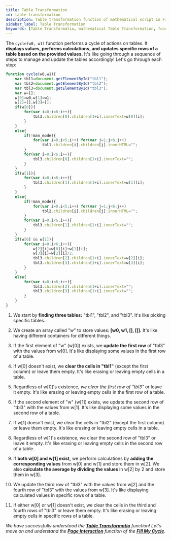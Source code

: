```yaml
---
title: Table Transformation
id: table-transformation
description: Table transformation function of mathematical script in Fill My Cycle Website 
sidebar_label: Table Transformation
keywords: [Table Transformatio, mathematical Table Transformation, function]
---
```


The `cycle(w0, w1)` function performs a cycle of actions on tables. It **displays values, performs calculations, and updates specific rows of a table based on the provided values.** It's like going through a sequence of steps to manage and update the tables accordingly!
Let's go through each step:

``` jsx title="script.js" {5-10,14-16,18,19,22-24,28-30,38-41,46-47} showLineNumbers
function cycle(w0,w1){
	var tbl1=document.getElementById("tbl1");
	var tbl2=document.getElementById("tbl2");
	var tbl3=document.getElementById("tbl3");
	var w=[];
	w[0]=w0,w[1]=w1;
	w[2]=[],w[3]=[];
	if(w[0]){
		for(var i=0;i<6;i++){
			tbl3.children[0].children[1+i].innerText=w[0][i];
		}
	}
	else{
		if(!man_mode){
			for(var i=0;i<5;i++) for(var j=1;j<6;j++)
				tbl1.children[i].children[j].innerHTML="";
		}
		for(var i=0;i<6;i++){
			tbl3.children[0].children[1+i].innerText="";
		}
	}
	if(w[1]){
		for(var i=0;i<6;i++){
			tbl3.children[1].children[1+i].innerText=w[1][i];
		}
	}
	else{
		if(!man_mode){
			for(var i=0;i<5;i++) for(var j=1;j<6;j++)
				tbl2.children[i].children[j].innerHTML="";
		}
		for(var i=0;i<6;i++){
			tbl3.children[1].children[1+i].innerText="";
		}
	}
	if(w[0] && w[1]){
		for(var i=0;i<6;i++){
			w[2][i]=w[0][i]+w[1][i];
			w[3][i]=w[2][i]/2;
			tbl3.children[2].children[1+i].innerText=w[2][i];
			tbl3.children[3].children[1+i].innerText=w[3][i];
		}
	}
	else{
		for(var i=0;i<6;i++){
			tbl3.children[2].children[1+i].innerText="";
			tbl3.children[3].children[1+i].innerText="";
		}
	}
}
```
1.	We start by **finding three tables:** "tbl1", "tbl2", and "tbl3". It's like picking specific tables.

2.	We create an array called "w" to store values: **[w0, w1, [], []].** It's like having different containers for different things.

3.	If the first element of "w" (w[0]) exists, we **update the first row** of "tbl3" with the values from w[0]. It's like displaying some values in the first row of a table.

4.	If w[0] doesn't exist, we **clear the cells in "tbl1"** (except the first column) or leave them empty. It's like erasing or leaving empty cells in a table.

5.	Regardless of w[0]'s existence, *we clear the first row of "tbl3"* or leave it empty. It's like erasing or leaving empty cells in the first row of a table.

6.	If the second element of "w" (w[1]) exists, we update the second row of "tbl3" with the values from w[1]. It's like displaying some values in the second row of a table.

7.	If w[1] doesn't exist, we clear the cells in "tbl2" (except the first column) or leave them empty. It's like erasing or leaving empty cells in a table.

8.	Regardless of w[1]'s existence, we clear the second row of "tbl3" or leave it empty. It's like erasing or leaving empty cells in the second row of a table.

9.	If **both w[0] and w[1] exist,** we perform calculations by **adding the corresponding values** from w[0] and w[1] and store them in w[2]. We also **calculate the average by dividing the values** in w[2] by 2 and store them in w[3].

10.	We update the third row of "tbl3" with the values from w[2] and the fourth row of "tbl3" with the values from w[3]. It's like displaying calculated values in specific rows of a table.

11.	If either w[0] or w[1] doesn't exist, we clear the cells in the third and fourth rows of "tbl3" or leave them empty. It's like erasing or leaving empty cells in specific rows of a table.

  
  _We have successfully understood the [**Table Transformatio**](table-transformation) function! Let's move on and understand the [**Page Interaction**](page-interaction) function of the **[Fill My Cycle](fillmycycle.tcetmumbai.in/)**._